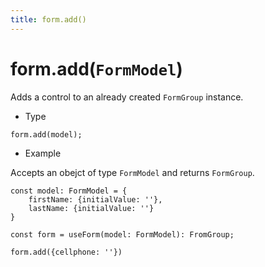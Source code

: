 ```yaml
---
title: form.add()
---
```


# form.add(`FormModel`)

Adds a control to an already created `FormGroup` instance.

-   Type

```tsx
form.add(model);
```

-   Example

Accepts an obejct of type `FormModel` and returns `FormGroup`.

```tsx
const model: FormModel = {
    firstName: {initialValue: ''},
    lastName: {initialValue: ''}
}

const form = useForm(model: FormModel): FromGroup;

form.add({cellphone: ''})
```
